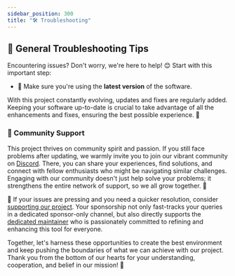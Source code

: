 ```yaml
---
sidebar_position: 300
title: "🛠️ Troubleshooting"
---
```



## 🌟 General Troubleshooting Tips

Encountering issues? Don't worry, we're here to help! 😊 Start with this important step:

- 🔄 Make sure you're using the **latest version** of the software. 

With this project constantly evolving, updates and fixes are regularly added. Keeping your software up-to-date is crucial to take advantage of all the enhancements and fixes, ensuring the best possible experience. 🚀

### 🤝 Community Support 

This project thrives on community spirit and passion. If you still face problems after updating, we warmly invite you to join our vibrant community on [Discord](https://discord.com/invite/5rJgQTnV4s). There, you can share your experiences, find solutions, and connect with fellow enthusiasts who might be navigating similar challenges. Engaging with our community doesn't just help solve your problems; it strengthens the entire network of support, so we all grow together. 🌱

🌟 If your issues are pressing and you need a quicker resolution, consider [supporting our project](/sponsorships). Your sponsorship not only fast-tracks your queries in a dedicated sponsor-only channel, but also directly supports the [dedicated maintainer](/mission) who is passionately committed to refining and enhancing this tool for everyone.

Together, let's harness these opportunities to create the best environment and keep pushing the boundaries of what we can achieve with our project. Thank you from the bottom of our hearts for your understanding, cooperation, and belief in our mission! 🙏
